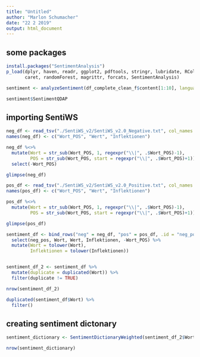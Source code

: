 ```yaml
---
title: "Untitled"
author: "Marlon Schumacher"
date: "22 2 2019"
output: html_document
---
```



## some packages
```r
install.packages("SentimentAnalysis")
p_load(dplyr, haven, readr, ggplot2, pdftools, stringr, lubridate, RColorBrewer, tm, ggthemes, RTextTools,
       caret, randomForest, magrittr, forcats, SentimentAnalysis)
```



```r
sentiment <- analyzeSentiment(df_complete_clean_f$content[1:10], language = "german")

sentiment$SentimentQDAP
```

## importing SentiWS
```r
neg_df <- read_tsv("./SentiWS_v2/SentiWS_v2.0_Negative.txt", col_names = FALSE)
names(neg_df) <- c("Wort_POS", "Wert", "Inflektionen")

neg_df %<>% 
  mutate(Wort = str_sub(Wort_POS, 1, regexpr("\\|", .$Wort_POS)-1),
         POS = str_sub(Wort_POS, start = regexpr("\\|", .$Wort_POS)+1)) %>% 
  select(-Wort_POS)

glimpse(neg_df)

pos_df <- read_tsv("./SentiWS_v2/SentiWS_v2.0_Positive.txt", col_names = FALSE)
names(pos_df) <- c("Wort_POS", "Wert", "Inflektionen")

pos_df %<>% 
  mutate(Wort = str_sub(Wort_POS, 1, regexpr("\\|", .$Wort_POS)-1),
         POS = str_sub(Wort_POS, start = regexpr("\\|", .$Wort_POS)+1))

glimpse(pos_df)

sentiment_df <- bind_rows("neg" = neg_df, "pos" = pos_df, .id = "neg_pos") %>% 
  select(neg_pos, Wort, Wert, Inflektionen, -Wort_POS) %>% 
  mutate(Wort = tolower(Wort),
         Inflektionen = tolower(Inflektionen))


sentiment_df_2 <- sentiment_df %>% 
  mutate(duplicate = duplicated(Wort)) %>% 
  filter(duplicate != TRUE)

nrow(sentiment_df_2)

duplicated(sentiment_df$Wort) %>% 
  filter()
```

## creating sentiment dictonary
```r
sentiment_dictionary <- SentimentDictionaryWeighted(sentiment_df_2$Wort, sentiment_df_2$Wert)

nrow(sentiment_dictionary)
```

